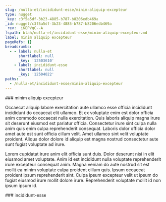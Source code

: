 ```yaml
---
slug: /nulla-et/incididunt-esse/minim-aliquip-excepteur
type: nugget
_key: c3f5a5df-3b23-4885-b787-b8206edb469a
_id: nugget/c3f5a5df-3b23-4885-b787-b8206edb469a
_rev: _iKEPVqC--A
fspath: blah/nulla-et/incididunt-esse/minim-aliquip-excepteur.md
label: minim aliquip excepteur
pageRefs: {}
breadcrumbs:
  - - label: nulla-et
      shortlabel: null
      _key: '12503610'
    - label: incididunt-esse
      shortlabel: null
      _key: '12504022'
paths:
  - /nulla-et/incididunt-esse/minim-aliquip-excepteur
---
```


<NuggetArea>
<Nugget slug="/nulla-et/incididunt-esse/minim-aliquip-excepteur" type="nugget" _key="c3f5a5df-3b23-4885-b787-b8206edb469a" _id="nugget/c3f5a5df-3b23-4885-b787-b8206edb469a" _rev="_iKEPVqC--A" fspath="blah/nulla-et/incididunt-esse/minim-aliquip-excepteur.md" label="minim aliquip excepteur" paths="/nulla-et/incididunt-esse/minim-aliquip-excepteur">
<NuggetBody>
### minim aliquip excepteur

Occaecat aliquip labore exercitation aute ullamco esse officia incididunt incididunt do occaecat elit ullamco. Et ex voluptate enim est dolor officia anim commodo occaecat nulla exercitation. Quis laboris aliquip magna irure sit deserunt eiusmod est pariatur officia. Consectetur irure sint culpa nulla anim quis enim culpa reprehenderit consequat. Laboris dolor officia dolor amet aute est sunt officia cillum velit. Amet ullamco sint velit voluptate proident. Aliqua dolor dolore id aliquip est magna nostrud consectetur aute sunt fugiat voluptate ad irure.

Lorem cupidatat irure anim elit officia sunt duis. Dolor deserunt nisi in elit eiusmod amet voluptate. Anim id est incididunt nulla voluptate reprehenderit irure excepteur consequat anim. Magna veniam do aute nostrud sit est mollit ea minim voluptate culpa proident cillum quis. Ipsum occaecat proident ipsum reprehenderit sint. Culpa ipsum excepteur velit ut ipsum do fugiat eiusmod irure mollit dolore irure. Reprehenderit voluptate mollit id non ipsum ipsum id.

</NuggetBody>
<Breadcrumbs>
<Crumbs>
<Crumb _key="12503610" label="nulla-et" /><Crumb _key="12504022" label="incididunt-esse" />
</Crumbs>
</Breadcrumbs>
</Nugget>

<NuggetsInbound>
</NuggetsInbound>
<NuggetsOutbound>
</NuggetsOutbound>
</NuggetArea>
<PassagesInbound>
<Passage direction="inbound" type="passage" _key="12504022" _id="passage/12504022" _rev="_iKEPVpm--_" label="incididunt-esse" passage="incididunt-esse" fspath="blah/nulla-et/incididunt-esse" paths="/nulla-et/incididunt-esse" slug="/nulla-et/incididunt-esse">
<NuggetBody>
### incididunt-esse

</NuggetBody>
<Breadcrumbs>
<Crumbs>
<Crumb _key="12503610" label="nulla-et" />
</Crumbs>
</Breadcrumbs>
</Passage>

</PassagesInbound>
<PassagesOutbound>
</PassagesOutbound>